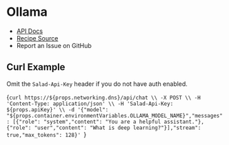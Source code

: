 # Ollama

- [API Docs](https://github.com/ollama/ollama/blob/main/docs/api.md)
- [Recipe Source](https://github.com/SaladTechnologies/salad-recipes/tree/master/recipes/ollama)
- <Link url={`https://github.com/SaladTechnologies/salad-recipes/issues/new?title=Ollama%20-%20${props.container.environmentVariables.OLLAMA_MODEL_NAME}&body=%3C%21---%20Please%20describe%20the%20issue%20you%20are%20having%20with%20this%20recipe%2C%20and%20include%20as%20much%20detail%20as%20possible%2C%20including%20any%20relevant%20logs.%20--%3E%0AImage%3A%20${props.container.image}`}>Report an Issue on GitHub</Link>

## Curl Example

<Callout variation="note">Omit the `Salad-Api-Key` header if you do not have auth enabled.</Callout>

<CodeBlock language="bash">{`curl https://${props.networking.dns}/api/chat \\
    -X POST \\
    -H 'Content-Type: application/json' \\
    -H 'Salad-Api-Key: ${props.apiKey}' \\
    -d '{"model": "${props.container.environmentVariables.OLLAMA_MODEL_NAME}","messages": [{"role": "system","content": "You are a helpful assistant."},{"role": "user","content": "What is deep learning?"}],"stream": true,"max_tokens": 128}'
`}</CodeBlock>
